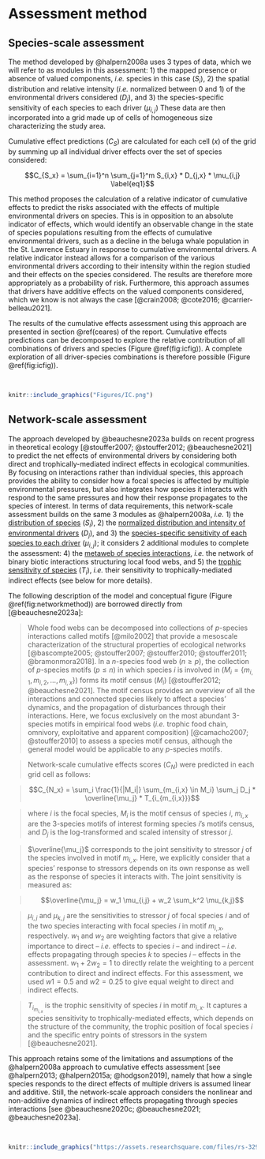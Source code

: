 # Assessment method {#method}

## Species-scale assessment {#speciesmethod}

The method developed by @halpern2008a uses 3 types of data, which we will refer to as modules in this assessment: 1) the mapped presence or absence of valued components, *i.e.* species in this  case ($S_i$), 2) the spatial distribution and relative intensity (*i.e.* normalized between 0 and 1) of the environmental drivers considered ($D_j$), and 3) the species-specific sensitivity of each species to each driver ($\mu_{i,j}$) These data are then incorporated into a grid made up of cells of homogeneous size characterizing the study area. 

Cumulative effect predictions ($C_S$) are calculated for each cell ($x$) of the grid by summing up all individual driver effects over the set of species considered:

$$C_{S_x} = \sum_{i=1}^n \sum_{j=1}^m S_{i,x} * D_{j,x} * \mu_{i,j} \label{eq1}$$

This method proposes the calculation of a relative indicator of cumulative effects to predict the risks associated with the effects of multiple environmental drivers on species. This is in opposition to an absolute indicator of effects, which would identify an observable change in the state of species populations resulting from the effects of cumulative environmental drivers, such as a decline in the beluga whale population in the St. Lawrence Estuary in response to cumulative environmental drivers. A relative indicator instead allows for a comparison of the various environmental drivers according to their intensity within the region studied and their effects on the species considered. The results are therefore more appropriately as a probability of risk. Furthermore, this approach assumes that drivers have additive effects on the valued components considered, which we know is not always the case [@crain2008; @cote2016; @carrier-belleau2021].

The results of the cumulative effects assessment using this approach are presented in section \@ref(ceares) of the report. Cumulative effects predictions can be decomposed to explore the relative contribution of all combinations of drivers and species (Figure \@ref(fig:icfig)). A complete exploration of all driver-species combinations is therefore possible (Figure \@ref(fig:icfig)).  

<br/>

```r
knitr::include_graphics("Figures/IC.png")
```

## Network-scale assessment {#networkmethod}

The approach developed by @beauchesne2023a builds on recent progress in theoretical ecology [@stouffer2007; @stouffer2012; @beauchesne2021] to predict the net effects of environmental drivers by considering both direct and trophically-mediated indirect effects in ecological communities. By focusing on interactions rather than individual species, this approach provides the ability to consider how a focal species is affected by multiple environmental pressures, but also integrates how species it interacts with respond to the same pressures and how their response propagates to the species of interest. In terms of data requirements, this network-scale assessment builds on the same 3 modules as @halpern2008a, *i.e.* 1) the [distribution of species](#spmodule) ($S_i$), 2) the [normalized distribution and intensity of environmental drivers](#drmodule) ($D_j$), and 3) the [species-specific sensitivity of each species to each driver](#sssmodule) ($\mu_{i,j}$); it considers 2 additional modules to complete the assessment: 4) the [metaweb of species interactions](#metamodule), *i.e.* the network of binary biotic interactions structuring local food webs, and 5) the [trophic sensitivity of species](#trsmodule) ($T_i$), *i.e.* their sensitivity to trophically-mediated indirect effects (see below for more details). 

The following description of the model and conceptual figure (Figure \@ref(fig:networkmethod)) are borrowed directly from [@beauchesne2023a]:

> Whole food webs can be decomposed into collections of $p$-species interactions called motifs [@milo2002] that provide a mesoscale characterization of the structural properties of ecological networks [@bascompte2005; @stouffer2007; @stouffer2010; @stouffer2011; @bramonmora2018]. In a $n$-species food web ($n \geq p$), the collection of $p$-species motifs ($p \leq n$) in which species $i$ is involved in ($M_i = \{m_{i,1},m_{i,2},...,m_{i,x}\}$) forms its motif census ($M_i$) [@stouffer2012; @beauchesne2021]. The motif census provides an overview of all the interactions and connected species likely to affect a species’ dynamics, and the propagation of disturbances through their interactions. Here, we focus exclusively on the most abundant 3-species motifs in empirical food webs (*i.e.* trophic food chain, omnivory, exploitative and apparent composition) [@camacho2007; @stouffer2010] to assess a species motif census, although the general model would be applicable to any $p$-species motifs.

> Network-scale cumulative effects scores ($C_N$) were predicted in each grid cell as follows: 

> $$C_{N_x} = \sum_i \frac{1}{|M_i|} \sum_{m_{i,x} \in M_i} \sum_j D_j * \overline{\mu_j} * T_{i_{m_{i,x}}}$$

> where $i$ is the focal species, $M_i$ is the motif census of species $i$, $m_{i,x}$ are the 3-species motifs of interest forming species $i$'s motifs census, and $D_j$ is the log-transformed and scaled intensity of stressor $j$. 

> $\overline{\mu_j}$ corresponds to the joint sensitivity to stressor $j$ of the species involved in motif $m_{i,x}$. Here, we explicitly consider that a species' response to stressors depends on its own response as well as the response of species it interacts with. The joint sensitivity is measured as:

> $$\overline{\mu_j} = w_1 \mu_{i,j} + w_2 \sum_k^2 \mu_{k,j}$$

> $\mu_{i,j}$ and $\mu_{k,j}$ are the sensitivities to stressor $j$ of focal species $i$ and of the two species interacting with focal species $i$ in motif $m_{i,x}$, respectively. $w_1$ and $w_2$ are weighting factors that give a relative importance to direct -- *i.e.* effects to species $i$ -- and indirect -- *i.e.* effects propagating through species $k$ to species $i$ -- effects in the assessment. $w_1 + 2 w_2 = 1$ to directly relate the weighting to a percent contribution to direct and indirect effects. For this assessment, we used $w1 = 0.5$ and $w2 = 0.25$ to give equal weight to direct and indirect effects. 

> $T_{i_{m_{i,x}}}$ is the trophic sensitivity of species $i$ in motif $m_{i,x}$. It captures a species sensitivity to trophically-mediated effects, which depends on the structure of the community, the trophic position of focal species $i$ and the specific entry points of stressors in the system [@beauchesne2021]. 


This approach retains some of the limitations and assumptions of the @halpern2008a approach to cumulative effects assessment [see @halpern2013; @halpern2015a; @hodgson2019], namely that how a single species responds to the direct effects of multiple drivers is assumed linear and additive. Still, the network-scale approach considers the nonlinear and non-additive dynamics of indirect effects propagating through species interactions [see @beauchesne2020c; @beauchesne2021; @beauchesne2023a].

<br>

```r
knitr::include_graphics("https://assets.researchsquare.com/files/rs-3296860/v1/5ab04d2207d1bd595554f211.png?maxDims=1200x1200")
```

<br>

